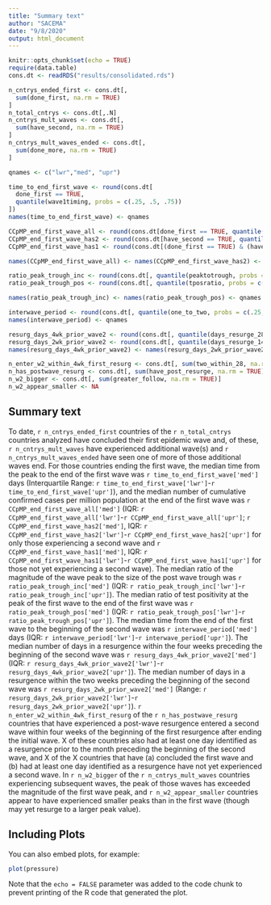 ```yaml
---
title: "Summary text"
author: "SACEMA"
date: "9/8/2020"
output: html_document
---
```


```r
knitr::opts_chunk$set(echo = TRUE)
require(data.table)
cons.dt <- readRDS("results/consolidated.rds")

n_cntrys_ended_first <- cons.dt[,
  sum(done_first, na.rm = TRUE)
]
n_total_cntrys <- cons.dt[,.N]
n_cntrys_mult_waves <- cons.dt[,
  sum(have_second, na.rm = TRUE)
]
n_cntrys_mult_waves_ended <- cons.dt[,
  sum(done_more, na.rm = TRUE)
]

qnames <- c("lwr","med", "upr")

time_to_end_first_wave <- round(cons.dt[
  done_first == TRUE,
  quantile(wave1timing, probs = c(.25, .5, .75))
])
names(time_to_end_first_wave) <- qnames

CCpMP_end_first_wave_all <- round(cons.dt[done_first == TRUE, quantile(wave1cases, probs = c(.25, .5, .75))])
CCpMP_end_first_wave_has2 <- round(cons.dt[have_second == TRUE, quantile(wave1cases, probs = c(.25, .5, .75))])
CCpMP_end_first_wave_has1 <- round(cons.dt[(done_first == TRUE) & (have_second == FALSE), quantile(wave1cases, probs = c(.25, .5, .75), na.rm = TRUE)])

names(CCpMP_end_first_wave_all) <- names(CCpMP_end_first_wave_has2) <- names(CCpMP_end_first_wave_has1) <- qnames

ratio_peak_trough_inc <- round(cons.dt[, quantile(peaktotrough, probs = c(.25, .5, .75), na.rm = TRUE)])
ratio_peak_trough_pos <- round(cons.dt[, quantile(tposratio, probs = c(.25, .5, .75), na.rm = TRUE)])

names(ratio_peak_trough_inc) <- names(ratio_peak_trough_pos) <- qnames

interwave_period <- round(cons.dt[, quantile(one_to_two, probs = c(.25, .5, .75), na.rm = TRUE)])
names(interwave_period) <- qnames

resurg_days_4wk_prior_wave2 <- round(cons.dt[, quantile(days_resurge_28, probs = c(.25, .5, .75), na.rm = TRUE)])
resurg_days_2wk_prior_wave2 <- round(cons.dt[, quantile(days_resurge_14, probs = c(.25, .5, .75), na.rm = TRUE)])
names(resurg_days_4wk_prior_wave2) <- names(resurg_days_2wk_prior_wave2) <- qnames

n_enter_w2_within_4wk_first_resurg <- cons.dt[, sum(two_within_28, na.rm = TRUE)]
n_has_postwave_resurg <- cons.dt[, sum(have_post_resurge, na.rm = TRUE)]
n_w2_bigger <- cons.dt[, sum(greater_follow, na.rm = TRUE)]
n_w2_appear_smaller <- NA
```

## Summary text

To date, `r n_cntrys_ended_first` countries of the `r n_total_cntrys` countries analyzed have concluded their first epidemic wave and, of these, `r n_cntrys_mult_waves` have experienced additional wave(s) and `r n_cntrys_mult_waves_ended` have seen one of more of those additional waves end. For those countries ending the first wave, the median time from the peak to the end of the first wave was `r time_to_end_first_wave['med']` days (Interquartile Range: `r time_to_end_first_wave['lwr']`-`r time_to_end_first_wave['upr']`), and the median number of cumulative confirmed cases per million population at the end of the first wave was `r CCpMP_end_first_wave_all['med']` (IQR: `r CCpMP_end_first_wave_all['lwr']`-`r CCpMP_end_first_wave_all['upr']`; `r CCpMP_end_first_wave_has2['med']`, IQR: `r CCpMP_end_first_wave_has2['lwr']`-`r CCpMP_end_first_wave_has2['upr']` for only those experiencing a second wave and `r CCpMP_end_first_wave_has1['med']`, IQR: `r CCpMP_end_first_wave_has1['lwr']`-`r CCpMP_end_first_wave_has1['upr']` for those not yet experiencing a second wave). The median ratio of the magnitude of the wave peak to the size of the post wave trough was `r ratio_peak_trough_inc['med']` (IQR: `r ratio_peak_trough_inc['lwr']`-`r ratio_peak_trough_inc['upr']`). The median ratio of test positivity at the peak of the first wave to the end of the first wave was `r ratio_peak_trough_pos['med']` (IQR: `r ratio_peak_trough_pos['lwr']`-`r ratio_peak_trough_pos['upr']`). The median time from the end of the first wave to the beginning of the second wave was `r interwave_period['med']` days (IQR: `r interwave_period['lwr']`-`r interwave_period['upr']`). The median number of days in a resurgence within the four weeks preceding the beginning of the second wave was `r resurg_days_4wk_prior_wave2['med']` (IQR: `r resurg_days_4wk_prior_wave2['lwr']`-`r resurg_days_4wk_prior_wave2['upr']`). The median number of days in a resurgence within the two weeks preceding the beginning of the second wave was `r resurg_days_2wk_prior_wave2['med']` (Range: `r resurg_days_2wk_prior_wave2['lwr']`-`r resurg_days_2wk_prior_wave2['upr']`). `r n_enter_w2_within_4wk_first_resurg` of the `r n_has_postwave_resurg` countries that have experienced a post-wave resurgence entered a second wave within four weeks of the beginning of the first resurgence after ending the initial wave. X of these countries also had at least one day identified as a resurgence prior to the month preceding the beginning of the second wave, and X of the X countries that have (a) concluded the first wave and (b) had at least one day identified as a resurgence have not yet experienced a second wave. In `r n_w2_bigger` of the `r n_cntrys_mult_waves` countries experiencing subsequent waves, the peak of those waves has exceeded the magnitude of the first wave peak, and `r n_w2_appear_smaller` countries appear to have experienced smaller peaks than in the first wave (though may yet resurge to a larger peak value).

## Including Plots

You can also embed plots, for example:

```r
plot(pressure)
```

Note that the `echo = FALSE` parameter was added to the code chunk to prevent printing of the R code that generated the plot.
